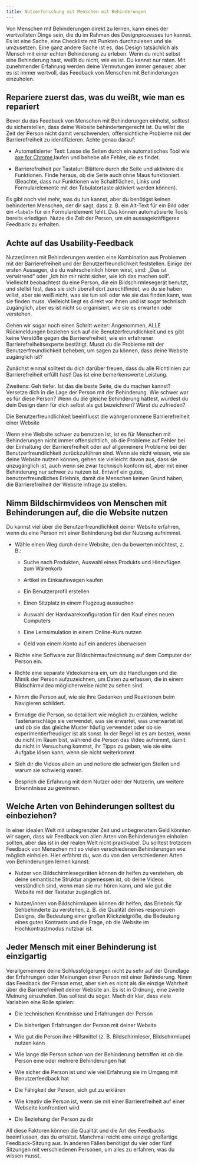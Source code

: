 ```yaml
---
title: Nutzerforschung mit Menschen mit Behinderungen
---
```


Von Menschen mit Behinderungen direkt zu lernen, kann eines der wertvollsten Dinge
sein, die du im Rahmen des Designprozesses tun kannst. Es ist eine Sache, eine
Checkliste mit Punkten durchzulesen und sie umzusetzen. Eine ganz andere Sache ist
es, das Design tatsächlich als Mensch mit einer echten Behinderung zu erleben.
Wenn du nicht selbst eine Behinderung hast, weißt du nicht, wie es ist. Du kannst
nur raten. Mit zunehmender Erfahrung werden deine Vermutungen immer genauer, aber
es ist immer wertvoll, das Feedback von Menschen mit Behinderungen einzuholen.

## Repariere zuerst das, was du weißt, wie man es repariert

Bevor du das Feedback von Menschen mit Behinderungen einholst, solltest du
sicherstellen, dass deine Website behindertengerecht ist. Du willst die Zeit der
Person nicht damit verschwenden, offensichtliche Probleme mit der Barrierefreiheit
zu identifizieren. Achte genau darauf:

- Automatisierter Test: Lasse die Seiten durch ein automatisches Tool wie <a
  href="https://chrome.google.com/webstore/detail/axe/lhdoppojpmngadmnindnejefpokejbdd"
  target="_blank">axe for Chrome </a> laufen und behebe alle Fehler, die es
  findet.

- Barrierefreiheit per Tastatur: Blättere durch die Seite und aktiviere die
  Funktionen. Finde heraus, ob die Seite auch ohne Maus funktioniert. (Beachte,
  dass nur Funktionen wie Schaltflächen, Links und Formularelemente mit der
  Tabulatortaste aktiviert werden können).

Es gibt noch viel mehr, was du tun kannst, aber du benötigst keinen behinderten
Menschen, der dir sagt, dass z. B. ein Alt-Text für ein Bild oder ein `<label>`
für ein Formularelement fehlt. Das können automatisierte Tools bereits erledigen.
Nutze die Zeit der Person, um ein aussagekräftigeres Feedback zu erhalten.

## Achte auf das Usability-Feedback

Nutzer/innen mit Behinderungen werden eine Kombination aus
Problemen mit der Barrierefreiheit und der Benutzerfreundlichkeit feststellen.
Einige der ersten Aussagen, die du wahrscheinlich hören wirst, sind: „Das ist
verwirrend“ oder „Ich bin mir nicht sicher, wie ich das machen soll“. Vielleicht
beobachtest du eine Person, die ein Bildschirmlesegerät benutzt, und stellst fest,
dass sie sich überall dort zurechtfindet, wo du sie haben willst, aber sie weiß
nicht, was sie tun soll oder wie sie das finden kann, was sie finden muss.
Vielleicht liegt es direkt vor ihnen und ist sogar technisch zugänglich, aber es
ist nicht so organisiert, wie sie es erwarten oder verstehen.

Gehen wir sogar noch einen Schritt weiter: Angenommen, ALLE Rückmeldungen beziehen
sich auf die Benutzerfreundlichkeit und es gibt keine Verstöße gegen die
Barrierefreiheit, wie ein erfahrener Barrierefreiheitsexperte bestätigt. Musst
du die Probleme mit der Benutzerfreundlichkeit beheben, um sagen zu können, dass
deine Website zugänglich ist?

Zunächst einmal solltest du dich darüber freuen, dass du alle Richtlinien zur
Barrierefreiheit erfüllt hast! Das ist eine bemerkenswerte Leistung.

Zweitens: Geh tiefer. Ist das die beste Seite, die du machen kannst? Versetze dich
in die Lage der Person mit der Behinderung. Wie schwer war es für diese Person?
Wenn du die gleiche Behinderung hättest, würdest du dein Design dann für dich
selbst als gut bezeichnen? Wärst du zufrieden?

Die Benutzerfreundlichkeit beeinflusst die wahrgenommene Barrierefreiheit einer
Website

Wenn eine Website schwer zu benutzen ist, ist es für Menschen mit Behinderungen
nicht immer offensichtlich, ob die Probleme auf Fehler bei der Einhaltung der
Barrierefreiheit oder auf allgemeinere Probleme bei der Benutzerfreundlichkeit
zurückzuführen sind. Wenn sie nicht wissen, wie sie deine Website nutzen können,
gehen sie vielleicht davon aus, dass sie unzugänglich ist, auch wenn sie zwar
technisch konform ist, aber mit einer Behinderung nur schwer zu nutzen ist.
Entwirf ein gutes, benutzerfreundliches Erlebnis, damit die Menschen keinen Grund
haben, die Barrierefreiheit der Website infrage zu stellen.

## Nimm Bildschirmvideos von Menschen mit Behinderungen auf, die die Website nutzen

Du kannst viel über die Benutzerfreundlichkeit deiner Website erfahren, wenn du
eine Person mit einer Behinderung bei der Nutzung aufnimmst.

- Wähle einen Weg durch deine Website, den du bewerten möchtest, z. B.:

  - Suche nach Produkten, Auswahl eines Produkts und Hinzufügen zum Warenkorb

  - Artikel im Einkaufswagen kaufen

  - Ein Benutzerprofil erstellen

  - Einen Sitzplatz in einem Flugzeug aussuchen

  - Auswahl der Hardwarekonfiguration für den Kauf eines neuen Computers

  - Eine Lernsimulation in einem Online-Kurs nutzen

  - Geld von einem Konto auf ein anderes überweisen

- Richte eine Software zur Bildschirmaufzeichnung auf dem Computer der Person ein.

- Richte eine separate Videokamera ein, um die Handlungen und die Mimik der Person
  aufzuzeichnen, um Daten zu erfassen, die in einem Bildschirmvideo möglicherweise
  nicht zu sehen sind.

- Nimm die Person auf, wie sie ihre Gedanken und Reaktionen beim Navigieren schildert.

- Ermutige die Person, so detailliert wie möglich zu erzählen, welche Tastenanschläge
  sie verwendet, was sie erwartet, was unerwartet ist und ob sie das gleiche Muster
  häufig verwendet oder ob sie experimentierfreudiger ist als sonst. In der Regel
  ist es am besten, wenn du nicht im Raum bist, während die Person das Video aufnimmt,
  damit du nicht in Versuchung kommst, ihr Tipps zu geben, wie sie eine Aufgabe lösen
  kann, wenn sie nicht weiterkommt.

- Sieh dir die Videos allein an und notiere die schwierigen Stellen und warum sie
  schwierig waren.

- Besprich die Erfahrung mit dem Nutzer oder der Nutzerin, um weitere Erkenntnisse
  zu gewinnen.

## Welche Arten von Behinderungen solltest du einbeziehen?

In einer idealen Welt mit unbegrenzter Zeit und unbegrenztem Geld könnten wir sagen,
dass wir Feedback von allen Arten von Behinderungen einholen sollten, aber das ist
in der realen Welt nicht praktikabel. Du solltest trotzdem Feedback von Menschen
mit so vielen verschiedenen Behinderungen wie möglich einholen. Hier erfährst du,
was du von den verschiedenen Arten von Behinderungen lernen kannst:

- Nutzer von Bildschirmlesegeräten können dir helfen zu verstehen, ob deine
  semantische Struktur angemessen ist, ob deine Videos verständlich sind, wenn
  man sie nur hören kann, und wie gut die Website mit der Tastatur zugänglich
  ist.

- Nutzer/innen von Bildschirmlupen können dir helfen, das Erlebnis für
  Sehbehinderte zu verstehen, z. B. die Qualität deines responsiven Designs, die
  Bedeutung einer großen Klickzielgröße, die Bedeutung eines guten Kontrasts und
  die Frage, ob die Website im Hochkontrastmodus nutzbar ist.

## Jeder Mensch mit einer Behinderung ist einzigartig

Verallgemeinere deine Schlussfolgerungen nicht zu sehr auf der Grundlage der
Erfahrungen oder Meinungen einer Person mit einer Behinderung. Nimm das Feedback
der Person ernst, aber sieh es nicht als die einzige Wahrheit über die
Barrierefreiheit deiner Website an. Es ist in Ordnung, eine zweite Meinung
einzuholen. Das solltest du sogar. Mach dir klar, dass viele Variablen eine Rolle
spielen:

- Die technischen Kenntnisse und Erfahrungen der Person

- Die bisherigen Erfahrungen der Person mit deiner Website

- Wie gut die Person ihre Hilfsmittel (z. B. Bildschirmleser, Bildschirmlupe)
  nutzen kann

- Wie lange die Person schon von der Behinderung betroffen ist
  ob die Person eine oder mehrere Behinderungen hat

- Wie sicher die Person ist und wie viel Erfahrung sie im Umgang mit
  Benutzerfeedback hat

- Die Fähigkeit der Person, sich gut zu erklären

- Wie kreativ die Person ist, wenn sie mit einer Barrierefreiheit auf einer
  Webseite konfrontiert wird

- Die Beziehung der Person zu dir

All diese Faktoren können die Qualität und die Art des Feedbacks beeinflussen,
das du erhältst. Manchmal reicht eine einzige großartige Feedback-Sitzung aus.
In anderen Fällen benötigst du vier oder fünf Sitzungen mit verschiedenen Personen,
um alles zu erfahren, was du wissen musst.

